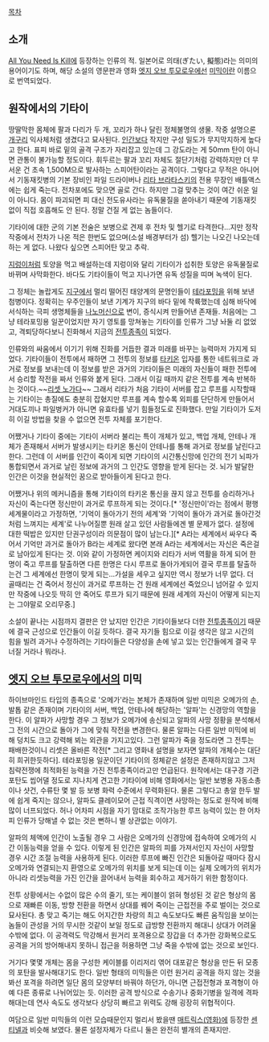 [[목차]]
== 소개 ==
[[All You Need Is Kill]]에 등장하는 인류의 적. 일본어로 의태(ぎたい, 擬態)라는 의미의 용어이기도 하며, 해당 소설의 영문판과 영화 [[엣지 오브 투모로우]]에선 [[미믹]]이란 이름으로 번역되었다.

== 원작에서의 기타이 ==
땅딸막한 몸체에 팔과 다리가 두 개, 꼬리가 하나 달린 정체불명의 생물. 작중 설명으론 [[개구리]] 익사체처럼 생겼다고 묘사된다. [[인간]]보다 작지만 구성 밀도가 무지막지하게 높다고 한다. 표피 바로 밑의 골격 구조가 자리잡고 있는데 그 강도라는 게 50mm 탄이 아니면 관통이 불가능할 정도이다. 휘두르는 팔과 꼬리 자체도 절단기처럼 강력하지만 더 무서운 건 초속 1,500M으로 발사하는 스피어탄이라는 공격이다. 그렇다고 무적은 아니어서 기동재킷병의 기본 장비인 파일 드라이버나 [[리타 브라타스키]]의 전용 무장인 배틀액스에는 쉽게 죽는다. 전차포에도 맞으면 골로 간다. 하지만 그걸 맞추는 것이 여간 쉬운 일이 아니다. 몸이 파괴되면 피 대신 전도유사라는 유독물질을 쏟아내기 때문에 기동재킷 없이 직접 호흡해도 안 된다. 정말 건질 게 없는 놈들이다.

기타이에 대한 군의 기본 전술은 보병으로 견제 후 전차 및 헬기로 타격한다...지만 정작 작중에서 전차가 나온 적은 한번도 없으며(소설 배경부터가 섬) 헬기는 나오긴 나오는데 하는 게 없다. 나왔다 싶으면 스피어탄 맞고 추락.

[[지렁이]]처럼 토양을 먹고 배설하는데 지렁이와 달리 기타이가 섭취한 토양은 유독물질로 바뀌며 사막화한다. 바다도 기타이들이 먹고 지나가면 유독 성질을 띠며 녹색이 된다. 

{{{#!html
<div style="border: 3px solid Orange;padding:10px;margin-bottom:0px"><b style="font-size:18px">주의! 내용 누설이 있습니다.</b>

본 항목과 하위 항목은 작품의 줄거리나 결말, 반전요소를 설명하고 있습니다.
내용 누설을 원하지 않는다면 이 문서를 닫아 주세요.
</div>}}}

그 정체는 놀랍게도 [[지구]]에서 멀리 떨어진 태양계의 문명인들이 [[테라포밍]]을 위해 보낸 첨병이다. 정확히는 우주인들이 보낸 기계가 지구의 바다 밑에 착륙했는데 심해 바닥에 서식하는 극피 생명체들을 [[나노머신]]으로 변이, 증식시켜 만들어낸 존재들. 처음에는 그냥 테라포밍용 일꾼이었지만 자기 영토를 망쳐놓는 기타이를 인류가 그냥 놔둘 리 없었고, 격퇴당하다보니 진화해서 지금의 [[전투종족]]이 되었다.

인류와의 싸움에서 이기기 위해 진화를 거듭한 결과 미래를 바꾸는 능력마저 가지게 되었다. 기타이들이 전투에서 패하면 그 전투의 정보를 [[타키온]] 입자를 통한 네트워크로 과거로 정보를 보내는데 이 정보를 받은 과거의 기타이들은 미래의 자신들이 패한 전투에서 승리할 작전을 짜서 인류와 붙게 된다. 그래서 이길 때까지 같은 전투를 계속 반복하는 것이다.~~[[리셋 노가다]]~~ 그래서 리타가 처음 기타이 서버를 잡고 루프를 시작할때는 기타이는 총질에도 충분히 잡혔지만 루프를 계속 할수록 외피를 단단하게 만들어서 거대도끼나 파일벙커가 아니면 유효타를 넣기 힘들정도로 진화했다. 만일 기타이가 도저히 이길 방법을 찾을 수 없으면 전투 자체를 포기한다.

어쨌거나 기타이 중에는 기타이 서버라 불리는 특이 개체가 있고, 백업 개체, 안테나 개체가 존재해서 서버가 발생시키는 타키온 통신이 안테나를 통해 과거로 정보를 날린다고 한다. 그런데 이 서버를 인간이 죽이게 되면 기타이의 시간통신망에 인간의 전기 뇌파가 통합되면서 과거로 날린 정보에 과거의 그 인간도 영향을 받게 된다는 것. 뇌가 발달한 인간은 이것을 현실적인 꿈으로 받아들이게 된다고 한다. 

어쨌거나 위의 메커니즘을 통해 기타이의 타키온 통신을 끊지 않고 전투를 승리하거나 자신이 죽는다면 정신만이 과거로 루프하게 되는 것이다.[* '정신만이'라는 점에서 평행세계물이라고 가정하면, '기억이 돌아가기 전의 세계'와 '기억이 돌아가 과거로 돌아간것처럼 느껴지는 세계'로 나누어질뿐 원래 살고 있던 사람들에겐 별 문제가 없다. 설정에 대한 떡밥은 있지만 단권구성이라 의문점이 많이 남는다.][* A라는 세계에서 싸우다 죽어서 기억만 과거로 돌아가 B라는 세계로 왔다면 본래 A라는 세계에서는 자신은 죽은걸로 남아있게 된다는 것. 이와 같이 가정하면 케이지와 리타가 서버 역활을 하게 되어 한명이 죽고 루프를 탈출하면 다른 한명은 다시 루프로 돌아가게되어 결국 루프를 탈출하는건 그 세계에선 한명이 맞게 되는...가설을 세우고 싶지만 역시 정보가 너무 없다. 더 골때리는 건 죽어서 정신이 과거로 루프하는 건 원래 세계에선 죽었으니 넘어갈 수 있지만 작중에 나오듯 딱히 안 죽어도 루프가 되기 때문에 원래 세계의 자신이 어떻게 되는지는 그야말로 오리무중.]

소설이 끝나는 시점까지 결판은 안 났지만 인간은 기타이들보다 더한 [[전투종족]]이기 때문에 결국 근성으로 인간들이 이길 듯하다. 결국 자기들 힘으로 이길 생각은 않고 시간의 힘을 빌려 과거나 수정하려는 기타이들은 다양성을 손에 넣고 있는 인간들에게 결국 무너질 거라나 뭐라나.

== [[엣지 오브 투모로우]]에서의 미믹 ==
하이브마인드 타입의 종족으로 '오메가'라는 본체가 존재하며 일반 미믹은 오메가의 손, 발톱 같은 존재이며 기타이의 서버, 백업, 안테나에 해당하는 '알파'는 신경망의 역할을 한다. 이 알파가 사망할 경우 그 정보가 오메가에 송신되고 알파의 사망 정황을 분석해서 그 전의 시간으로 돌아가 그에 맞춰 작전을 변경한다. 물론 알파는 다른 일반 미믹에 비해 덩치도 크고 강력해 뵈는 외관을 가지고있다. 그런 알파가 죽을 정도라면 그 전투는 패배한것이니 리셋은 올바른 작전[* 그리고 영화내 설명을 보자면 알파의 개체수는 대단히 희귀한듯하다]. 테라포밍용 일꾼이던 기타이의 정체같은 설정은 존재하지않고 그저 침략전쟁에 최적화된 능력을 가진 전투종족이라고만 언급된다. 원작에서는 대구경 기관포탄도 씹어댈 정도로 지나치게 견고한 기타이에 비해 영화에서는 일반 보병용 자동소총이나 샷건, 수류탄 몇 발 등 보병 화력 수준에서 무력화된다. 물론 그렇다고 총알 한두 발에 쉽게 죽지는 않으나, 알파도 클레이모어 근접 직격이면 사망하는 정도로 원작에 비해 많이 너프되었다. 허나 어차피 시점을 자기 맘대로 조작가능한 루프 능력이 있는 한 어차피 인류가 당해낼 수 없는 것은 뻔하니 별 상관없는 이야기.

알파의 체액에 인간이 노출될 경우 그 사람은 오메가의 신경망에 접속하여 오메가의 시간 이동능력을 얻을 수 있다. 이렇게 된 인간은 알파의 피를 가져서인지 자신이 사망할 경우 시간 조절 능력을 사용하게 된다. 이러한 루프에 빠진 인간은 되돌아갈 때마다 잠시 오메가와 연결되는지 환영으로 오메가의 위치를 보게 되는데 이는 실제 오메가의 위치가 아니라 리셋능력을 가진 인간을 끌어내서 능력을 회수하고 제거하기 위한 함정이다.

전투 상황에서는 수없이 많은 수의 줄기, 또는 케이블이 얽혀 형성된 것 같은 형상의 몸으로 재빠른 이동, 방향 전환을 하면서 상대를 꿰어 죽이는 근접전을 주로 벌이는 것으로 묘사된다. 총 맞고 죽기는 해도 어지간한 차량의 최고 속도보다도 빠른 움직임을 보이는 놈들이 관성을 거의 무시한 것같이 보일 정도로 급방향 전환까지 해대니 상대가 어려울 수밖에 없다. 이 공격력도 막강해서 원거리 포격용으로 장갑을 더 추가한 강화복으로도 공격을 거의 방어해내지 못하니 접근을 허용하면 그냥 죽을 수밖에 없는 것으로 보인다.

거기다 몇몇 개체는 몸을 구성한 케이블를 이리저리 엮어 대포같은 형상을 만든 뒤 모종의 포탄을 발사해대기도 한다. 일반 형태의 미믹들은 이런 원거리 공격을 하지 않는 것을 봐선 포격을 하려면 일단 몸의 모양부터 바꿔야 하던가, 아니면 근접전형과 포격형이 아예 다른 종류로 나뉘어있는 듯. 이러한 공격 방식으로 수송기나 중화기병을 일격에 격파해대는데 연사 속도도 생각보다 상당히 빠르고 위력도 강해 굉장히 위협적이다.

여담으로 일반 미믹들의 이런 모습때문인지 멀리서 봤을땐 [[매트릭스(영화)]]에 등장한 [[센티넬]]과 비슷해 보였다. 물론 설정자체가 다르니 둘은 완전히 별개의 존재지만.

